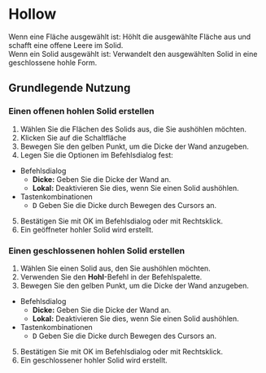 
# Hollow

<Reference shortcut="" command="Hollow" button="Rechts von der Befehlsleiste" />

Wenn eine Fläche ausgewählt ist: Höhlt die ausgewählte Fläche aus und schafft eine offene Leere im Solid. <br />
Wenn ein Solid ausgewählt ist: Verwandelt den ausgewählten Solid in eine geschlossene hohle Form.

## Grundlegende Nutzung

### Einen offenen hohlen Solid erstellen

1. Wählen Sie die Flächen des Solids aus, die Sie aushöhlen möchten.
2. Klicken Sie auf die Schaltfläche <ButtonIcon type="button-hollow" />
3. Bewegen Sie den gelben Punkt, um die Dicke der Wand anzugeben.
4. Legen Sie die Optionen im Befehlsdialog fest:
  - <Kst>Befehlsdialog</Kst>
    - **Dicke:** Geben Sie die Dicke der Wand an.
    - **Lokal:** Deaktivieren Sie dies, wenn Sie einen Solid aushöhlen.
  - <Kst>Tastenkombinationen</Kst>
    - <kbd>D</kbd> Geben Sie die Dicke durch Bewegen des Cursors an.
5. Bestätigen Sie mit OK im Befehlsdialog oder mit Rechtsklick.
6. Ein geöffneter hohler Solid wird erstellt.

<VideoPlayer fileName="hollow"/>

### Einen geschlossenen hohlen Solid erstellen

1. Wählen Sie einen Solid aus, den Sie aushöhlen möchten.
2. Verwenden Sie den **Hohl**-Befehl in der Befehlspalette.
3. Bewegen Sie den gelben Punkt, um die Dicke der Wand anzugeben.
  - <Kst>Befehlsdialog</Kst>
    - **Dicke:** Geben Sie die Dicke der Wand an.
    - **Lokal:** Deaktivieren Sie dies, wenn Sie einen Solid aushöhlen.
  - <Kst>Tastenkombinationen</Kst>
    - <kbd>D</kbd> Geben Sie die Dicke durch Bewegen des Cursors an.
5. Bestätigen Sie mit OK im Befehlsdialog oder mit Rechtsklick.
6. Ein geschlossener hohler Solid wird erstellt.

<VideoPlayer fileName="hollow-solid"/>